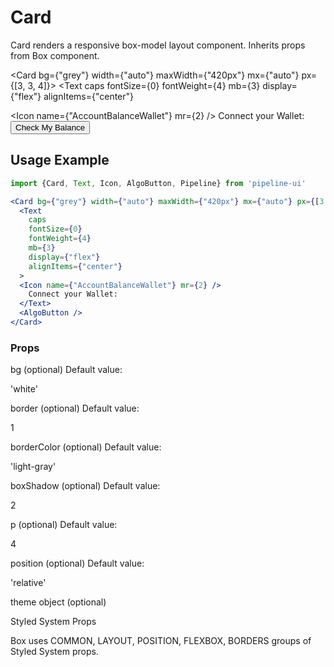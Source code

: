 # Card

Card renders a responsive box-model layout component. Inherits props from Box component.


<Card bg={"grey"} width={"auto"} maxWidth={"420px"} mx={"auto"} px={[3, 3, 4]}>
  <Text
    caps
    fontSize={0}
    fontWeight={4}
    mb={3}
    display={"flex"}
    alignItems={"center"}
  >
  <Icon name={"AccountBalanceWallet"} mr={2} />
    Connect your Wallet:
  </Text>
  <Button >Check My Balance</Button>
</Card>

## Usage Example

```jsx
import {Card, Text, Icon, AlgoButton, Pipeline} from 'pipeline-ui'

<Card bg={"grey"} width={"auto"} maxWidth={"420px"} mx={"auto"} px={[3, 3, 4]}>
  <Text
    caps
    fontSize={0}
    fontWeight={4}
    mb={3}
    display={"flex"}
    alignItems={"center"}
  >
  <Icon name={"AccountBalanceWallet"} mr={2} />
    Connect your Wallet:
  </Text>
  <AlgoButton />
</Card>
```

### Props

bg
(optional)
Default value:

'white'

border
(optional)
Default value:

1

borderColor
(optional)
Default value:

'light-gray'

boxShadow
(optional)
Default value:

2

p
(optional)
Default value:

4

position
(optional)
Default value:

'relative'

theme
object
(optional)

Styled System Props

Box uses COMMON, LAYOUT, POSITION, FLEXBOX, BORDERS groups of Styled System props.